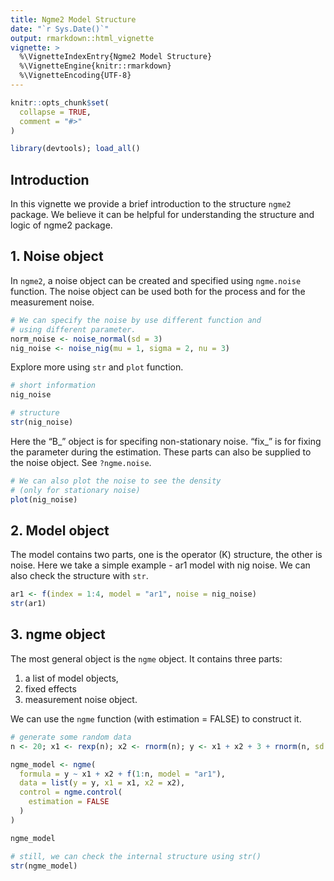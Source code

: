 ```yaml
---
title: Ngme2 Model Structure
date: "`r Sys.Date()`"
output: rmarkdown::html_vignette
vignette: >
  %\VignetteIndexEntry{Ngme2 Model Structure}
  %\VignetteEngine{knitr::rmarkdown}
  %\VignetteEncoding{UTF-8}
---
```


```r
knitr::opts_chunk$set(
  collapse = TRUE,
  comment = "#>"
)

library(devtools); load_all()
```

## Introduction

In this vignette we provide a brief introduction to the structure `ngme2` package.
We believe it can be helpful for understanding the structure and logic of ngme2 package.

## 1. Noise object

In `ngme2`, a noise object can be created and specified using `ngme.noise` function.
The noise object can be used both for the process and for the measurement noise.

```r
# We can specify the noise by use different function and
# using different parameter.
norm_noise <- noise_normal(sd = 3)
nig_noise <- noise_nig(mu = 1, sigma = 2, nu = 3)
```

Explore more using `str` and `plot` function.

```r
# short information
nig_noise

# structure
str(nig_noise)

```

Here the "B_" object is for specifing non-stationary noise.
"fix_" is for fixing the parameter during the estimation.
These parts can also be supplied to the noise object.
See `?ngme.noise`.

```r
# We can also plot the noise to see the density
# (only for stationary noise)
plot(nig_noise)
```

## 2. Model object

The model contains two parts, one is the operator (K) structure, the other is noise.
Here we take a simple example - ar1 model with nig noise.
We can also check the structure with `str`.

```r
ar1 <- f(index = 1:4, model = "ar1", noise = nig_noise)
str(ar1)
```

## 3. ngme object

The most general object is the `ngme` object.
It contains three parts:

1. a list of model objects,
2. fixed effects
3. measurement noise object.

We can use the `ngme` function (with estimation = FALSE) to construct it.

```r
# generate some random data
n <- 20; x1 <- rexp(n); x2 <- rnorm(n); y <- x1 + x2 + 3 + rnorm(n, sd = 0.3)

ngme_model <- ngme(
  formula = y ~ x1 + x2 + f(1:n, model = "ar1"),
  data = list(y = y, x1 = x1, x2 = x2),
  control = ngme.control(
    estimation = FALSE
  )
)

ngme_model

# still, we can check the internal structure using str()
str(ngme_model)
```